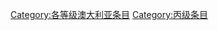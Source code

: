 {{catmore1|[[Wikipedia:澳大利亚专题|Wikipedia:澳大利亚专题]]}}
{{Articles by Quality| topic=澳大利亚|project=澳大利亚|format=toc}}
{{Wikipedia category}}
{{emptycat}}

[[Category:各等级澳大利亚条目‎|Category:各等级澳大利亚条目‎]]
[[Category:丙级条目|Category:丙级条目]]